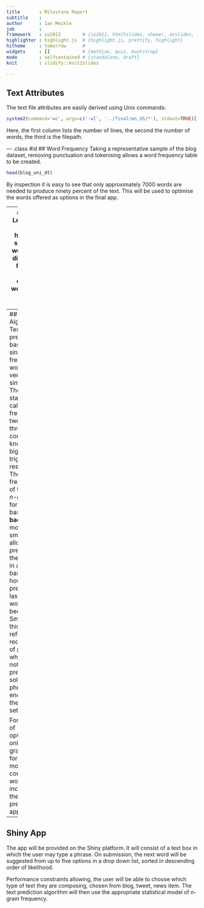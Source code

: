 ```yaml
---
title       : Milestone Report
subtitle    : 
author      : Ian Meikle
job         : 
framework   : io2012        # {io2012, html5slides, shower, dzslides, ...}
highlighter : highlight.js  # {highlight.js, prettify, highlight}
hitheme     : tomorrow      # 
widgets     : []            # {mathjax, quiz, bootstrap}
mode        : selfcontained # {standalone, draft}
knit        : slidify::knit2slides

---
```


## Text Attributes

The text file attributes are easily derived using Unix commands:
```r
system2(command='wc', args=c('-wl', '../final/en_US/*'), stdout=TRUE)[-4]
```
Here, the first column lists the number of lines, the second the number of words, 
the third is the filepath.

--- .class #id 
## Word Frequency
Taking a representative sample of the blog dataset, removing punctuation and tokenising 
allows a word frequency table to be created.
```r
head(blog_uni_dt)
```
By inspection it is easy to see that only approximately 7000 words are needed to produce 
ninety percent of the text. This will be used to optimise the words offered as options in the 
final app.

---
## Word Length Plot
This histogram shows the word length distribution for those most common words in the blogs dataset.

```r
hist(sapply(ninety_pc$w_0, nchar),
     main="Word length of most commonly occurring words",
     xlab="Word length",
     border="blue",
     col="green")
```

---
## Prediction Algorithm
Text prediction based on single word frequency would be very simplistic. The next stage is 
to calculate the frequency of two- and three-word combinations, know as bigrams and trigrams 
respectively. The relative frequencies of these three *n-grams* 
will form the basis of a **backoff** model with smoothing , allowing the prediction of the next word in a
sequence based on how prevalent the last two words have been. Smoothing in this context refers to a 
redistribution of probability, which does not restrict predictions to solely those phrases encountered i
the training set.

For reasons of optimisation, only those n-grams formed of the most common words will be included in 
the text prediction app.

---
## Shiny App

The app will be provided on the Shiny platform. It will consist of a text box in which the user may type
a phrase. On submission, the next word will be suggested from up to five options in a drop down list, 
sorted in descending order of likelihood.

Performance constraints allowing, the user will be able to choose which type of text they are 
composing, chosen from blog, tweet, news item. The text prediction algorithm will then use the
appropriate statistical model of n-gram frequency.

